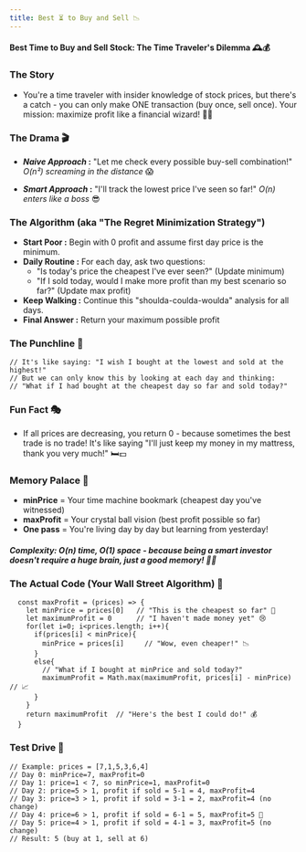 ```yaml
---
title: Best ⏳ to Buy and Sell 📉
---
```


#### Best Time to Buy and Sell Stock: The Time Traveler's Dilemma 🕰️💰

### The Story

- You're a time traveler with insider knowledge of stock prices, but there's a catch - you can only make ONE transaction (buy once, sell once). Your mission: maximize profit like a financial wizard! 🧙‍♂️

### The Drama 🎬

- **_Naive Approach_ :** "Let me check every possible buy-sell combination!" _O(n²) screaming in the distance_ 😱

- **_Smart Approach_ :** "I'll track the lowest price I've seen so far!" _O(n) enters like a boss_ 😎

### The Algorithm (aka "The Regret Minimization Strategy")

- **Start Poor :** Begin with 0 profit and assume first day price is the minimum.
- **Daily Routine :** For each day, ask two questions:
  - "Is today's price the cheapest I've ever seen?" (Update minimum)
  - "If I sold today, would I make more profit than my best scenario so far?" (Update max profit)
- **Keep Walking :** Continue this "shoulda-coulda-woulda" analysis for all days.
- **Final Answer :** Return your maximum possible profit

### The Punchline 🤡

```
// It's like saying: "I wish I bought at the lowest and sold at the highest!"
// But we can only know this by looking at each day and thinking:
// "What if I had bought at the cheapest day so far and sold today?"
```

### Fun Fact 🎭

- If all prices are decreasing, you return 0 - because sometimes the best trade is no trade! It's like saying "I'll just keep my money in my mattress, thank you very much!" 🛏️💵

### Memory Palace 🏰

- **minPrice** = Your time machine bookmark (cheapest day you've witnessed)
- **maxProfit** = Your crystal ball vision (best profit possible so far)
- **One pass** = You're living day by day but learning from yesterday!

##### _Complexity: O(n) time, O(1) space - because being a smart investor doesn't require a huge brain, just a good memory! 🧠✨_

### The Actual Code (Your Wall Street Algorithm) 🏦

```
  const maxProfit = (prices) => {
    let minPrice = prices[0]   // "This is the cheapest so far" 💸
    let maximumProfit = 0      // "I haven't made money yet" 😢
    for(let i=0; i<prices.length; i++){
      if(prices[i] < minPrice){
        minPrice = prices[i]     // "Wow, even cheaper!" 📉
      }
      else{
        // "What if I bought at minPrice and sold today?"
        maximumProfit = Math.max(maximumProfit, prices[i] - minPrice) // 📈
      }
    }
    return maximumProfit  // "Here's the best I could do!" 💰
  }
```

### Test Drive 🚗

```
// Example: prices = [7,1,5,3,6,4]
// Day 0: minPrice=7, maxProfit=0
// Day 1: price=1 < 7, so minPrice=1, maxProfit=0
// Day 2: price=5 > 1, profit if sold = 5-1 = 4, maxProfit=4
// Day 3: price=3 > 1, profit if sold = 3-1 = 2, maxProfit=4 (no change)
// Day 4: price=6 > 1, profit if sold = 6-1 = 5, maxProfit=5 🎯
// Day 5: price=4 > 1, profit if sold = 4-1 = 3, maxProfit=5 (no change)
// Result: 5 (buy at 1, sell at 6)
```
